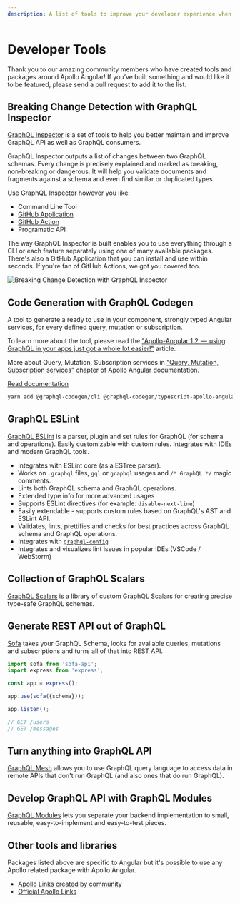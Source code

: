 ```yaml
---
description: A list of tools to improve your developer experience when working with GraphQL
---
```


# Developer Tools

Thank you to our amazing community members who have created tools and packages around Apollo Angular! If you’ve built something and would like it to be featured, please send a pull request to add it to the list.

## Breaking Change Detection with GraphQL Inspector

[GraphQL Inspector](https://graphql-inspector.com/) is a set of tools to help you better maintain and improve GraphQL API as well as GraphQL consumers.

GraphQL Inspector outputs a list of changes between two GraphQL schemas. Every change is precisely explained and marked as breaking, non-breaking or dangerous. It will help you validate documents and fragments against a schema and even find similar or duplicated types.

Use GraphQL Inspector however you like:

- Command Line Tool
- [GitHub Application](https://graphql-inspector.com/docs/products/github)
- [GitHub Action](https://graphql-inspector.com/docs/products/action)
- Programatic API

The way GraphQL Inspector is built enables you to use everything through a CLI or each feature separately using one of many available packages. There's also a GitHub Application that you can install and use within seconds. If you're fan of GitHub Actions, we got you covered too.

![Breaking Change Detection with GraphQL Inspector](https://graphql-inspector.com/assets/images/app-action-9766a9df3298b0592a46ce57642cc57f.jpg)

## Code Generation with GraphQL Codegen

A tool to generate a ready to use in your component, strongly typed Angular services, for every defined query, mutation or subscription.

To learn more about the tool, please read the ["Apollo-Angular 1.2  —  using GraphQL in your apps just got a whole lot easier!"](https://medium.com/the-guild/apollo-angular-code-generation-7903da1f8559) article.

More about Query, Mutation, Subscription services in ["Query, Mutation, Subscription services"](../data/services) chapter of Apollo Angular documentation.

[Read documentation](https://graphql-code-generator.com/docs/plugins/typescript-apollo-angular)

```bash
yarn add @graphql-codegen/cli @graphql-codegen/typescript-apollo-angular
```

## GraphQL ESLint

[GraphQL ESLint](https://github.com/dotansimha/graphql-eslint/) is a parser, plugin and set rules for GraphQL (for schema and operations). Easily customizable with custom rules. Integrates with IDEs and modern GraphQL tools.

- Integrates with ESLint core (as a ESTree parser).
- Works on `.graphql` files, `gql` or `graphql` usages and `/* GraphQL */` magic comments.
- Lints both GraphQL schema and GraphQL operations.
- Extended type info for more advanced usages
- Supports ESLint directives (for example: `disable-next-line`)
- Easily extendable - supports custom rules based on GraphQL's AST and ESLint API.
- Validates, lints, prettifies and checks for best practices across GraphQL schema and GraphQL operations.
- Integrates with [`graphql-config`](https://graphql-config.com)
- Integrates and visualizes lint issues in popular IDEs (VSCode / WebStorm)

## Collection of GraphQL Scalars

[GraphQL Scalars](https://github.com/Urigo/graphql-scalars/) is a library of custom GraphQL Scalars for creating precise type-safe GraphQL schemas.

## Generate REST API out of GraphQL

[Sofa](https://www.sofa-api.com/) takes your GraphQL Schema, looks for available queries, mutations and subscriptions and turns all of that into REST API.

```typescript
import sofa from 'sofa-api';
import express from 'express';

const app = express();

app.use(sofa({schema}));

app.listen();

// GET /users
// GET /messages
```

## Turn anything into GraphQL API

[GraphQL Mesh](https://graphql-mesh.com/) allows you to use GraphQL query language to access data in remote APIs that don't run GraphQL (and also ones that do run GraphQL).

## Develop GraphQL API with GraphQL Modules

[GraphQL Modules](https://graphql-modules.com) lets you separate your backend implementation to small, reusable, easy-to-implement and easy-to-test pieces.

## Other tools and libraries

Packages listed above are specific to Angular but it's possible to use any Apollo related package with Apollo Angular.

- [Apollo Links created by community](https://www.apollographql.com/docs/link/links/community.html)
- [Official Apollo Links](https://www.apollographql.com/docs/link/#linkslist)
